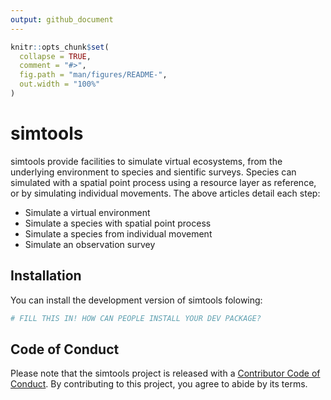 ```yaml
---
output: github_document
---
```


<!-- README.md is generated from README.Rmd. Please edit that file -->

```r
knitr::opts_chunk$set(
  collapse = TRUE,
  comment = "#>",
  fig.path = "man/figures/README-",
  out.width = "100%"
)
```

# simtools

<!-- badges: start -->
<!-- badges: end -->

simtools provide facilities to simulate virtual ecosystems, from the underlying environment to species and sientific surveys. Species can simulated with a spatial point process using a resource layer as reference, or by simulating individual movements. The above articles detail each step:

- Simulate a virtual environment
- Simulate a species with spatial point process
- Simulate a species from individual movement
- Simulate an observation survey


## Installation

You can install the development version of simtools folowing:

``` r
# FILL THIS IN! HOW CAN PEOPLE INSTALL YOUR DEV PACKAGE?
```

## Code of Conduct
  
Please note that the simtools project is released with a [Contributor Code of Conduct](https://contributor-covenant.org/version/2/1/CODE_OF_CONDUCT.html). By contributing to this project, you agree to abide by its terms.
